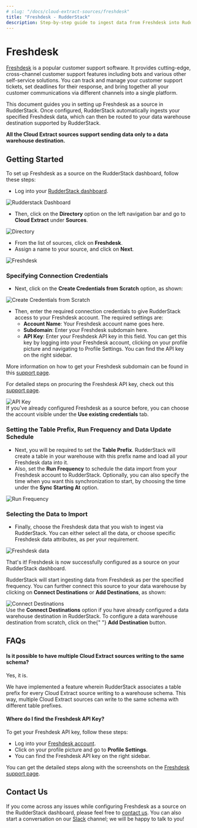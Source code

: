 ```yaml
---
# slug: "/docs/cloud-extract-sources/freshdesk"
title: "Freshdesk - RudderStack"
description: Step-by-step guide to ingest data from Freshdesk into RudderStack.
---
```


# Freshdesk

[Freshdesk](https://freshdesk.com/) is a popular customer support software. It provides cutting-edge, cross-channel customer support features including bots and various other self-service solutions. You can track and manage your customer support tickets, set deadlines for their response, and bring together all your customer communications via different channels into a single platform.

This document guides you in setting up Freshdesk as a source in RudderStack. Once configured, RudderStack automatically ingests your specified Freshdesk data, which can then be routed to your data warehouse destination supported by RudderStack.

<div class="infoBlock">
<strong>All the Cloud Extract sources support sending data only to a data warehouse destination.</strong>

</div>

## Getting Started

To set up Freshdesk as a source on the RudderStack dashboard, follow these steps:

- Log into your [RudderStack dashboard](https://app.rudderlabs.com/signup?type=freetrial).

<!--<img src="../../images/assets/1 (15) (1) (1).png" />-->

<img src="../../images/assets/1 (15) (1) (1).png" alt="Rudderstack Dashboard" />

- Then, click on the **Directory** option on the left navigation bar and go to **Cloud Extract** under **Sources**.

<!--<img src="../../images/assets/2 (19).png" />-->

<img src="../../images/assets/2 (19).png" alt="Directory" />

- From the list of sources, click on **Freshdesk**.
- Assign a name to your source, and click on **Next**.

<!--<img src="../../images/assets/3 (16).png" />-->

<img src="../../images/assets/3 (16).png" alt="Freshdesk" />

### Specifying Connection Credentials

- Next, click on the **Create Credentials from Scratch** option, as shown:

<!--<img src="../../images/assets/4 (16).png" />-->

<img
  src="../../images/assets/4 (16).png"
  alt="Create Credentials from Scratch"
/>

- Then, enter the required connection credentials to give RudderStack access to your Freshdesk account. The required settings are:
  - **Account Name**: Your Freshdesk account name goes here.
  - **Subdomain**: Enter your Freshdesk subdomain here.
  - **API Key**: Enter your Freshdesk API key in this field. You can get this key by logging into your Freshdesk account, clicking on your profile picture and navigating to Profile Settings. You can find the API key on the right sidebar.

<div class="successBlock">
More information on how to get your Freshdesk subdomain can be found in this <a href="https://support.freshdesk.com/support/discussions/topics/314793">support page</a>.

For detailed steps on procuring the Freshdesk API key, check out this <a href="https://support.freshdesk.com/support/solutions/articles/215517-how-to-find-your-api-key">support page</a>.

</div>

<!--<img src="../../images/assets/5 (16).png" />-->

<img src="../../images/assets/5 (16).png" alt="API Key" />

<div class="infoBlock">
If you've already configured Freshdesk as a source before, you can choose the account visible under the <strong>Use existing credentials</strong> tab.

</div>

### Setting the Table Prefix, Run Frequency and Data Update Schedule

- Next, you will be required to set the **Table Prefix**. RudderStack will create a table in your warehouse with this prefix name and load all your Freshdesk data into it.
- Also, set the **Run Frequency** to schedule the data import from your Freshdesk account to RudderStack. Optionally, you can also specify the time when you want this synchronization to start, by choosing the time under the **Sync Starting At** option.

<!--<img src="../../images/assets/6 (15).png" />-->

<img src="../../images/assets/6 (15).png" alt="Run Frequency" />

### Selecting the Data to Import

- Finally, choose the Freshdesk data that you wish to ingest via RudderStack. You can either select all the data, or choose specific Freshdesk data attributes, as per your requirement.

<!--<img src="../../images/assets/7 (10).png" />-->

<img src="../../images/assets/7 (10).png" alt="Freshdesk data" />

That's it! Freshdesk is now successfully configured as a source on your RudderStack dashboard.

RudderStack will start ingesting data from Freshdesk as per the specified frequency. You can further connect this source to your data warehouse by clicking on **Connect Destinations** or **Add Destinations**, as shown:

<!--<img src="../../images/assets/8 (4).png" />-->

<img src="../../images/assets/8 (4).png" alt="Connect Destinations" />

<div class="successBlock">
  Use the <strong>Connect Destinations</strong> option if you have already
  configured a data warehouse destination in RudderStack. To configure a data
  warehouse destination from scratch, click on the{" "}
  <strong>Add Destination</strong> button.
</div>

## FAQs

#### Is it possible to have multiple Cloud Extract sources writing to the same schema?

Yes, it is.

We have implemented a feature wherein RudderStack associates a table prefix for every Cloud Extract source writing to a warehouse schema. This way, multiple Cloud Extract sources can write to the same schema with different table prefixes.

#### Where do I find the Freshdesk API Key?

To get your Freshdesk API key, follow these steps:

- Log into your [Freshdesk account](https://freshdesk.com/login).
- Click on your profile picture and go to **Profile Settings**.
- You can find the Freshdesk API key on the right sidebar.

You can get the detailed steps along with the screenshots on the [Freshdesk support page](https://support.freshdesk.com/support/solutions/articles/215517-how-to-find-your-api-key).

## Contact Us

If you come across any issues while configuring Freshdesk as a source on the RudderStack dashboard, please feel free to [contact us](mailto:%20docs@rudderstack.com). You can also start a conversation on our [Slack](https://resources.rudderstack.com/join-rudderstack-slack) channel; we will be happy to talk to you!
